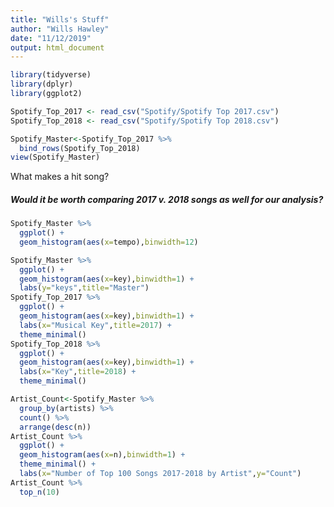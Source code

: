 ```yaml
---
title: "Wills's Stuff"
author: "Wills Hawley"
date: "11/12/2019"
output: html_document
---
```

```r
library(tidyverse)
library(dplyr)
library(ggplot2)
```

```r
Spotify_Top_2017 <- read_csv("Spotify/Spotify Top 2017.csv")
Spotify_Top_2018 <- read_csv("Spotify/Spotify Top 2018.csv")

Spotify_Master<-Spotify_Top_2017 %>% 
  bind_rows(Spotify_Top_2018)
view(Spotify_Master)
```
What makes a hit song?

##### Would it be worth comparing 2017 v. 2018 songs as well for our analysis?
```r
Spotify_Master %>% 
  ggplot() +
  geom_histogram(aes(x=tempo),binwidth=12)
```
```r
Spotify_Master %>% 
  ggplot() +
  geom_histogram(aes(x=key),binwidth=1) +
  labs(y="keys",title="Master")
Spotify_Top_2017 %>% 
  ggplot() +
  geom_histogram(aes(x=key),binwidth=1) +
  labs(x="Musical Key",title=2017) +
  theme_minimal()
Spotify_Top_2018 %>% 
  ggplot() +
  geom_histogram(aes(x=key),binwidth=1) +
  labs(x="Key",title=2018) +
  theme_minimal()
```
```r
Artist_Count<-Spotify_Master %>% 
  group_by(artists) %>% 
  count() %>% 
  arrange(desc(n))
Artist_Count %>% 
  ggplot() +
  geom_histogram(aes(x=n),binwidth=1) +
  theme_minimal() +
  labs(x="Number of Top 100 Songs 2017-2018 by Artist",y="Count")
Artist_Count %>% 
  top_n(10)
```


